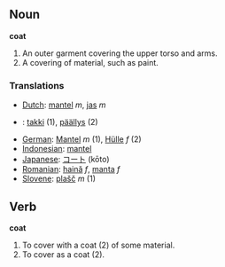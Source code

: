 == Noun ==
'''coat'''

#An outer garment covering the upper torso and arms.
#A covering of material, such as paint.

=== Translations ===
*[[Dutch]]: [[mantel]] ''m'', [[jas]] ''m''
*{{fi}}: [[takki]] (1), [[päällys]] (2)
*[[German]]: [[Mantel]] ''m'' (1), [[Hülle]] ''f'' (2)
*[[Indonesian]]: [[mantel]]
*[[Japanese]]: [[コート]] (kōto)
*[[Romanian]]: [[haină]] ''f'', [[manta]] ''f''
*[[Slovene]]: [[plašč]] ''m'' (1)

== Verb ==
'''coat'''

#To cover with a coat (2) of some material.
#To cover as a coat (2).